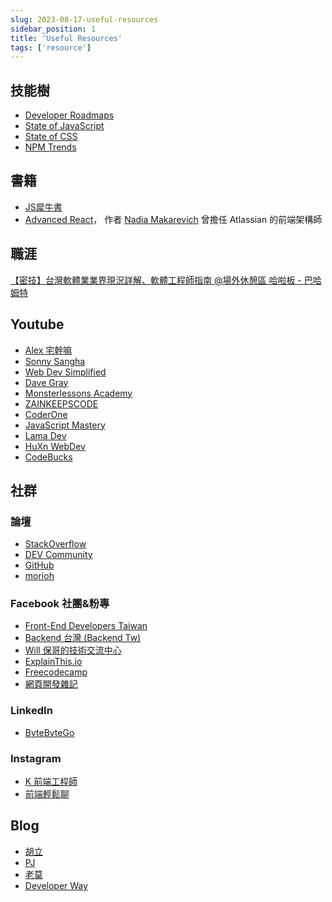 ```yaml
---
slug: 2023-08-17-useful-resources
sidebar_position: 1
title: 'Useful Resources'
tags: ['resource']
---
```


## 技能樹
* [Developer Roadmaps](https://roadmap.sh/)
* [State of JavaScript](https://stateofjs.com/en-US)
* [State of CSS](https://stateofcss.com/en-US)
* [NPM Trends](https://npmtrends.com)

## 書籍
* [JS犀牛書](https://www.books.com.tw/products/0010542183)
* [Advanced React](https://advanced-react.com)， 作者 [Nadia Makarevich](https://www.linkedin.com/in/adevnadia/?originalSubdomain=au) 曾擔任 Atlassian 的前端架構師

## 職涯
[【密技】台灣軟體業業界現況詳解、軟體工程師指南 @場外休憩區 哈啦板 - 巴哈姆特](https://forum.gamer.com.tw/C.php?bsn=60076&snA=5444020)

## Youtube
* [Alex 宅幹嘛](https://www.youtube.com/@AlexOtakuWhat)
* [Sonny Sangha](https://www.youtube.com/@SonnySangha)
* [Web Dev Simplified](https://www.youtube.com/@WebDevSimplified)
* [Dave Gray](https://www.youtube.com/@DaveGrayTeachesCode)
* [Monsterlessons Academy](https://www.youtube.com/@MonsterlessonsAcademy)
* [ZAINKEEPSCODE](https://www.youtube.com/@ZAINKEEPSCODE)
* [CoderOne](https://www.youtube.com/@CoderOne)
* [JavaScript Mastery](https://www.youtube.com/@javascriptmastery)
* [Lama Dev](https://www.youtube.com/@LamaDev)
* [HuXn WebDev](https://www.youtube.com/@huxnwebdev)
* [CodeBucks](https://www.youtube.com/@CodeBucks)

## 社群
### 論壇
* [StackOverflow](https://stackoverflow.com/)
* [DEV Community](https://dev.to/)
* [GitHub](https://github.com/)
* [morioh](https://morioh.com/)

### Facebook 社團&粉專
* [Front-End Developers Taiwan](https://www.facebook.com/groups/521085554595481)
* [Backend 台灣 (Backend Tw)](https://www.facebook.com/groups/backendtw/)
* [Will 保哥的技術交流中心](https://www.facebook.com/will.fans)
* [ExplainThis.io](https://www.facebook.com/explainthis.io)
* [Freecodecamp](https://www.facebook.com/freecodecamp)
* [網頁開發雜記](https://www.facebook.com/thingsaboutwebdev)

### LinkedIn
* [ByteByteGo](https://www.linkedin.com/company/bytebytego/?miniCompanyUrn=urn%3Ali%3Afs_miniCompany%3A80245327)

### Instagram
* [K 前端工程師](https://instagram.com/kayshih.dev?igshid=MzRlODBiNWFlZA==)
* [前端輕鬆聊](https://instagram.com/fetalkpodcast?igshid=MzRlODBiNWFlZA==)

## Blog
* [胡立](https://blog.huli.tw)
* [PJ](https://pjchender.dev)
* [老莫](https://medium.com/@oldmo860617)
* [Developer Way](https://www.developerway.com/)

